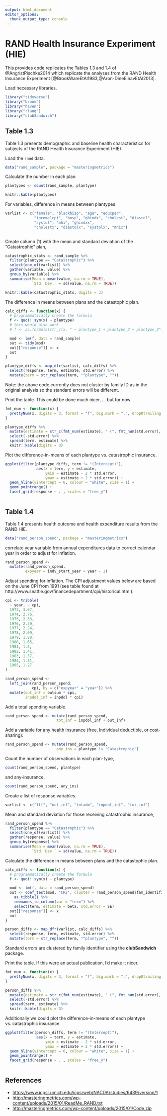 ```yaml
---
output: html_document
editor_options: 
  chunk_output_type: console
---
```

# RAND Health Insurance Experiment (HIE)

This provides code replicates the Tables 1.3 and 1.4 of @AngristPischke2014 which replicate the analyses from the RAND Health Insurance Experiment [@BrookWareEtAl1983,@Aron-DineEinavEtAl2013].

Load necessary libraries.
```r
library("tidyverse")
library("broom")
library("haven")
library("rlang")
library("clubSandwich")
```


## Table 1.3

Table 1.3 presents demographic and baseline health characteristics for subjects of the RAND Health Insurance Experiment (HIE).

Load the `rand` data.
```r
data("rand_sample", package = "masteringmetrics")
```


Calculate the number in each plan:
```r
plantypes <- count(rand_sample, plantype) 
```
```r
knitr::kable(plantypes)
```


For variables, difference in means between plantypes
```r
varlist <- c("female", "blackhisp", "age", "educper", 
             "income1cpi", "hosp", "ghindx", "cholest", "diastol",
             "systol", "mhi", "ghindxx", 
             "cholestx", "diastolx", "systolx", "mhix")
		
```

Create column (1) with the mean and standard deviation of the "Catastrophic" plan,
```r
catastrophic_stats <- rand_sample %>%
  filter(plantype == "Catastrophic") %>%
  select(one_of(varlist)) %>%
  gather(variable, value) %>%
  group_by(variable) %>%
  summarise(Mean = mean(value, na.rm = TRUE), 
            `Std. Dev.` = sd(value, na.rm = TRUE))
```

```r
knitr::kable(catastrophic_stats, digits = 3)

```


The difference in means between plans and the catastophic plan.
```r
calc_diffs <- function(x) {
  # programmatically create the formula
  f <- quo(!!sym(x) ~ plantype)
  # this would also work
  # f <- as.formula(str_c(x, " ~ plantype_1 + plantype_2 + plantype_3"))

  mod <- lm(f, data = rand_sample)
  out <- tidy(mod)
  out[["response"]] <- x
  out
}
```
```r
plantype_diffs <- map_dfr(varlist, calc_diffs) %>%
  select(response, term, estimate, std.error) %>%
  mutate(term = str_replace(term, "^plantype", ""))

```
Note: the above code currently does not cluster by family ID as in the original analysis
so the standard errors will be different.

Print the table. This could be done much nicer, ... but for now.
```r
fmt_num <- function(x) {
  prettyNum(x, digits = 3, format = "f", big.mark = ",", drop0trailing = FALSE)
}

plantype_diffs %>% 
  mutate(estimate = str_c(fmt_num(estimate), " (", fmt_num(std.error), ")")) %>%
  select(-std.error) %>%
  spread(term, estimate) %>%
  knitr::kable(digits = 3)

```

Plot the difference-in-means of each plantype vs. catastrophic insurance.
```r
ggplot(filter(plantype_diffs, term != "(Intercept)"), 
              aes(x = term, y = estimate, 
                  ymin = estimate - 2 * std.error,
                  ymax = estimate + 2 * std.error)) +
  geom_hline(yintercept = 0, colour = "white", size = 1) +
  geom_pointrange() +  
  facet_grid(response ~ . , scales = "free_y")
  
```


## Table 1.4

Table 1.4 presents health outcome and health expenditure results from the RAND HIE.

```r
data("rand_person_spend", package = "masteringmetrics")
```

 correlate year variable from annual expenditures data to correct calendar year in order to adjust for inflation.
```r
rand_person_spend <- 
  mutate(rand_person_spend,
         expyear = indv_start_year + year - 1)
```

Adjust spending for inflation.
The CPI adjustment values below are based on the June CPI from 1991 (see table found at http://www.seattle.gov/financedepartment/cpi/historical.htm ).

```r
cpi <- tribble(
  ~ year, ~ cpi,
  1973, 3.07,
  1974, 2.76,
  1975, 2.53,
  1976, 2.39,
  1977, 2.24,
  1978, 2.09,
  1979, 1.88,
  1980, 1.65,
  1981, 1.5,
  1982, 1.41,
  1983, 1.37,
  1984, 1.31,
  1985, 1.27
)
```
```r
rand_person_spend <- 
  left_join(rand_person_spend, 
            cpi, by = c("expyear" = "year")) %>%
  mutate(out_inf = outsum * cpi,
         inpdol_inf = inpdol * cpi)
```

Add a total spending variable.
```r
rand_person_spend <- mutate(rand_person_spend,
                       tot_inf = inpdol_inf + out_inf)
```
Add a variable for any health insurance (free, Individual deductible, or cost-sharing):
```r
rand_person_spend <- mutate(rand_person_spend, 
                       any_ins = plantype != "Catastrophic")
```

Count the number of observations in each plan-type,
```r
count(rand_person_spend, plantype)
```
and any-insurance,
```r
count(rand_person_spend, any_ins)
```

Create a list of response variables.
```r
varlist <- c("ftf", "out_inf", "totadm", "inpdol_inf", "tot_inf")
```

Mean and standard deviation for those receiving catastrophic insurance,
```r
rand_person_spend %>%
  filter(plantype == "Catastrophic") %>%
  select(one_of(varlist)) %>%
  gather(response, value) %>%
  group_by(response) %>%
  summarise(Mean = mean(value, na.rm = TRUE),
            `Std. Dev.` = sd(value, na.rm = TRUE))
```

Calculate the difference in means between plans and the catastophic plan.
```r
calc_diffs <- function(x) {
  # programmatically create the formula
  f <- quo(!!sym(x) ~ plantype)

  mod <- lm(f, data = rand_person_spend)
  out <- coef_test(mod, "CR2", cluster = rand_person_spend$fam_identifier) %>% 
    as_tibble() %>%
    rownames_to_column(var = "term") %>%   
    select(term, estimate = beta, std.error = SE)
  out[["response"]] <- x
  out
}
```
```r
person_diffs <- map_dfr(varlist, calc_diffs) %>%
  select(response, term, estimate, std.error) %>%
  mutate(term = str_replace(term, "^plantype", ""))

```
Standard errors are clustered by family identifier  using the **clubSandwich** package.

Print the table. If this were an actual publication, I'd make it nicer.
```r
fmt_num <- function(x) {
  prettyNum(x, digits = 3, format = "f", big.mark = ",", drop0trailing = FALSE)
}

person_diffs %>% 
  mutate(estimate = str_c(fmt_num(estimate), " (", fmt_num(std.error), ")")) %>%
  select(-std.error) %>%
  spread(term, estimate) %>%
  knitr::kable(digits = 3)

```

Additionally we could plot the difference-in-means of each plantype vs. catastrophic insurance.
```r
ggplot(filter(person_diffs, term != "(Intercept)"), 
              aes(x = term, y = estimate, 
                  ymin = estimate - 2 * std.error,
                  ymax = estimate + 2 * std.error)) +
  geom_hline(yintercept = 0, colour = "white", size = 1) +
  geom_pointrange() +  
  facet_grid(response ~ . , scales = "free_y")
  
```

## References {-}

- <https://www.icpsr.umich.edu/icpsrweb/NACDA/studies/6439/version/1>
- <http://masteringmetrics.com/wp-content/uploads/2015/01/ReadMe_RAND.txt>
- <http://masteringmetrics.com/wp-content/uploads/2015/01/Code.zip>
